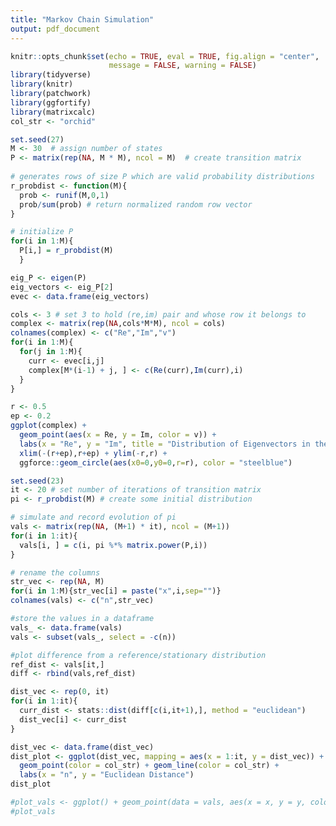 ```yaml
---
title: "Markov Chain Simulation"
output: pdf_document
---
```


```r
knitr::opts_chunk$set(echo = TRUE, eval = TRUE, fig.align = "center", 
                      message = FALSE, warning = FALSE)
library(tidyverse)
library(knitr)
library(patchwork)
library(ggfortify)
library(matrixcalc)
col_str <- "orchid"
```

```r
set.seed(27)
M <- 30  # assign number of states
P <- matrix(rep(NA, M * M), ncol = M)  # create transition matrix
 
# generates rows of size P which are valid probability distributions
r_probdist <- function(M){
  prob <- runif(M,0,1)
  prob/sum(prob) # return normalized random row vector
}

# initialize P
for(i in 1:M){
  P[i,] = r_probdist(M)
  }
```

```r
eig_P <- eigen(P)
eig_vectors <- eig_P[2]
evec <- data.frame(eig_vectors)

cols <- 3 # set 3 to hold (re,im) pair and whose row it belongs to
complex <- matrix(rep(NA,cols*M*M), ncol = cols)
colnames(complex) <- c("Re","Im","v")
for(i in 1:M){
  for(j in 1:M){
    curr <- evec[i,j]
    complex[M*(i-1) + j, ] <- c(Re(curr),Im(curr),i) 
  }
}
```

```r
r <- 0.5
ep <- 0.2
ggplot(complex) + 
  geom_point(aes(x = Re, y = Im, color = v)) + 
  labs(x = "Re", y = "Im", title = "Distribution of Eigenvectors in the Complex Plane") +
  xlim(-(r+ep),r+ep) + ylim(-r,r) +
  ggforce::geom_circle(aes(x0=0,y0=0,r=r), color = "steelblue")
```

```r
set.seed(23)
it <- 20 # set number of iterations of transition matrix
pi <- r_probdist(M) # create some initial distribution

# simulate and record evolution of pi
vals <- matrix(rep(NA, (M+1) * it), ncol = (M+1))
for(i in 1:it){
  vals[i, ] = c(i, pi %*% matrix.power(P,i))
}

# rename the columns
str_vec <- rep(NA, M)
for(i in 1:M){str_vec[i] = paste("x",i,sep="")}
colnames(vals) <- c("n",str_vec)

#store the values in a dataframe
vals_ <- data.frame(vals)
vals <- subset(vals_, select = -c(n))
```

```r
#plot difference from a reference/stationary distribution
ref_dist <- vals[it,]
diff <- rbind(vals,ref_dist)

dist_vec <- rep(0, it)
for(i in 1:it){
  curr_dist <- stats::dist(diff[c(i,it+1),], method = "euclidean")
  dist_vec[i] <- curr_dist
}

dist_vec <- data.frame(dist_vec)
dist_plot <- ggplot(dist_vec, mapping = aes(x = 1:it, y = dist_vec)) + 
  geom_point(color = col_str) + geom_line(color = col_str) +
  labs(x = "n", y = "Euclidean Distance")
dist_plot
```

```r

#plot_vals <- ggplot() + geom_point(data = vals, aes(x = x, y = y, color = n))
#plot_vals

```